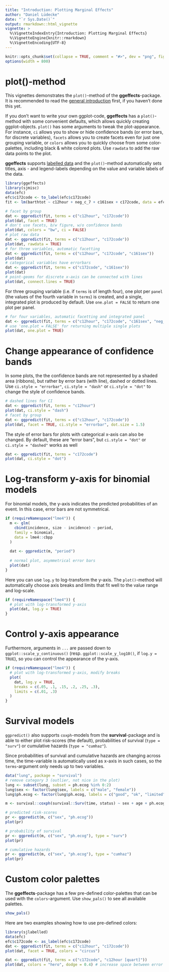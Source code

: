 ```yaml
---
title: "Introduction: Plotting Marginal Effects"
author: "Daniel Lüdecke"
date: "`r Sys.Date()`"
output: rmarkdown::html_vignette
vignette: >
  %\VignetteIndexEntry{Introduction: Plotting Marginal Effects}
  %\VignetteEngine{knitr::rmarkdown}
  %\VignetteEncoding{UTF-8}
---
```


```r
knitr::opts_chunk$set(collapse = TRUE, comment = "#>", dev = "png", fig.width = 7, fig.height = 4, message = FALSE, warning = FALSE)
options(width = 800)
```

# plot()-method

This vignettes demonstrates the `plot()`-method of the **ggeffects**-package. It is recommended to read the [general introduction](ggeffects.html) first, if you haven't done this yet.

If you don't want to write your own ggplot-code, **ggeffects** has a `plot()`-method with some convenient defaults, which allows quickly creating ggplot-objects. `plot()` has some arguments to tweak the plot-appearance. For instance, `ci` allows you to show or hide confidence bands (or error bars, for discrete variables), `facets` allows you to create facets even for just one grouping variable, or `colors` allows you to quickly choose from some color-palettes, including black & white colored plots. Use `rawdata` to add the raw data points to the plot.

**ggeffects** supports [labelled data](https://strengejacke.github.io/sjlabelled/) and the `plot()`-method automatically sets titles, axis - and legend-labels depending on the value and variable labels of the data.

```r
library(ggeffects)
library(sjmisc)
data(efc)
efc$c172code <- to_label(efc$c172code)
fit <- lm(barthtot ~ c12hour + neg_c_7 + c161sex + c172code, data = efc)

# facet by group
dat <- ggpredict(fit, terms = c("c12hour", "c172code"))
plot(dat, facet = TRUE)
# don't use facets, b/w figure, w/o confidence bands
plot(dat, colors = "bw", ci = FALSE)
# plot raw data
dat <- ggpredict(fit, terms = c("c12hour", "c172code"))
plot(dat, rawdata = TRUE)
# for three variables, automatic facetting
dat <- ggpredict(fit, terms = c("c12hour", "c172code", "c161sex"))
plot(dat)
# categorical variables have errorbars
dat <- ggpredict(fit, terms = c("c172code", "c161sex"))
plot(dat)
# point-geoms for discrete x-axis can be connected with lines
plot(dat, connect.lines = TRUE)
```

For three grouping variable (i.e. if `terms` is of length four), one plot per `panel` (the values of the fourth variable in `terms`) is created, and a single, integrated plot is produced by default. Use `one.plot = FALSE` to return one plot per panel.

```r
# for four variables, automatic facetting and integrated panel
dat <- ggpredict(fit, terms = c("c12hour", "c172code", "c161sex", "neg_c_7"))
# use 'one.plot = FALSE' for returning multiple single plots
plot(dat, one.plot = TRUE)
```

# Change appearance of confidence bands

In some plots, the the confidence bands are not represented by a shaded area (ribbons), but rather by error bars (with line), dashed or dotted lines. Use `ci.style = "errorbar"`, `ci.style = "dash"` or `ci.style = "dot"` to change the style of confidence bands.

```r
# dashed lines for CI
dat <- ggpredict(fit, terms = "c12hour")
plot(dat, ci.style = "dash")
# facet by group
dat <- ggpredict(fit, terms = c("c12hour", "c172code"))
plot(dat, facet = TRUE, ci.style = "errorbar", dot.size = 1.5)
```

The style of error bars for plots with categorical x-axis can also be changed. By default, these are "error bars", but `ci.style = "dot"` or `ci.style = "dashed"` works as well

```r
dat <- ggpredict(fit, terms = "c172code")
plot(dat, ci.style = "dot")
```

# Log-transform y-axis for binomial models

For binomial models, the y-axis indicates the predicted probabilities of an event. In this case, error bars are not symmetrical.

```r
if (requireNamespace("lme4")) {
  m <- glm(
    cbind(incidence, size - incidence) ~ period, 
    family = binomial, 
    data = lme4::cbpp
  )
  
  dat <- ggpredict(m, "period")
  
  # normal plot, asymmetrical error bars
  plot(dat)
}
```

Here you can use `log.y` to log-transform the y-axis. The `plot()`-method will automatically choose axis breaks and limits that fit well to the value range and log-scale.
 
```r
if (requireNamespace("lme4")) {
  # plot with log-transformed y-axis
  plot(dat, log.y = TRUE)
}
```

# Control y-axis appearance

Furthermore, arguments in `...` are passed down to `ggplot::scale_y_continuous()` (resp. `ggplot::scale_y_log10()`, if `log.y = TRUE`), so you can control the appearance of the y-axis.

```r
if (requireNamespace("lme4")) {
  # plot with log-transformed y-axis, modify breaks
  plot(
    dat, log.y = TRUE, 
    breaks = c(.05, .1, .15, .2, .25, .3),
    limits = c(.01, .3)
  )
}
```

# Survival models

`ggpredict()` also supports `coxph`-models from the **survival**-package and is able to either plot risk-scores (the default), probabilities of survival (`type = "surv"`) or cumulative hazards (`type = "cumhaz"`).

Since probabilities of survival and cumulative hazards are changing across time, the time-variable is automatically used as x-axis in such cases, so the `terms`-argument only needs up to two variables.

```r
data("lung", package = "survival")
# remove category 3 (outlier, not nice in the plot)
lung <- subset(lung, subset = ph.ecog %in% 0:2)
lung$sex <- factor(lung$sex, labels = c("male", "female"))
lung$ph.ecog <- factor(lung$ph.ecog, labels = c("good", "ok", "limited"))

m <- survival::coxph(survival::Surv(time, status) ~ sex + age + ph.ecog, data = lung)

# predicted risk-scores
pr <- ggpredict(m, c("sex", "ph.ecog"))
plot(pr)
```

```r
# probability of survival
pr <- ggpredict(m, c("sex", "ph.ecog"), type = "surv")
plot(pr)
```

```r
# cumulative hazards
pr <- ggpredict(m, c("sex", "ph.ecog"), type = "cumhaz")
plot(pr)
```

# Custom color palettes

The **ggeffects**-package has a few pre-defined color-palettes that can be used with the `colors`-argument. Use `show_pals()` to see all available palettes.

```r
show_pals()
```

Here are two examples showing how to use pre-defined colors:

```r
library(sjlabelled)
data(efc)
efc$c172code <- as_label(efc$c172code)
dat <- ggpredict(fit, terms = c("c12hour", "c172code"))
plot(dat, facet = TRUE, colors = "circus")
```

```r
dat <- ggpredict(fit, terms = c("c172code", "c12hour [quart]"))
plot(dat, colors = "hero", dodge = 0.4) # increase space between error bars
```
